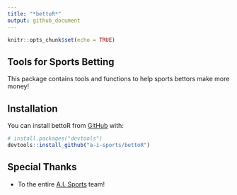 ```yaml
---
title: "*bettoR*"
output: github_document
---
```


```r
knitr::opts_chunk$set(echo = TRUE)
```

## Tools for Sports Betting

This package contains tools and functions to help sports bettors make more money!

## Installation

You can install bettoR from [GitHub](https://github.com/a-i-sports/bettoR) with:

```r
# install.packages("devtools")
devtools::install_github("a-i-sports/bettoR")
```

## Special Thanks 

* To the entire [A.I. Sports](https://aisportsfirm.com/home/our-team/) team!
